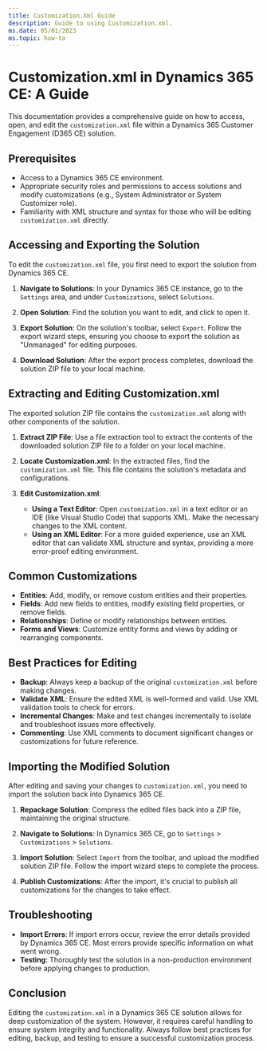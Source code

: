 ```yaml
---
title: Customization.Xml Guide
description: Guide to using Customization.xml.
ms.date: 05/01/2023
ms.topic: how-to
---
```

# Customization.xml in Dynamics 365 CE: A Guide

This documentation provides a comprehensive guide on how to access, open, and edit the `customization.xml` file within a Dynamics 365 Customer Engagement (D365 CE) solution.

## Prerequisites

- Access to a Dynamics 365 CE environment.
- Appropriate security roles and permissions to access solutions and modify customizations (e.g., System Administrator or System Customizer role).
- Familiarity with XML structure and syntax for those who will be editing `customization.xml` directly.

## Accessing and Exporting the Solution

To edit the `customization.xml` file, you first need to export the solution from Dynamics 365 CE.

1. **Navigate to Solutions**: In your Dynamics 365 CE instance, go to the `Settings` area, and under `Customizations`, select `Solutions`.

2. **Open Solution**: Find the solution you want to edit, and click to open it.

3. **Export Solution**: On the solution's toolbar, select `Export`. Follow the export wizard steps, ensuring you choose to export the solution as "Unmanaged" for editing purposes.

4. **Download Solution**: After the export process completes, download the solution ZIP file to your local machine.

## Extracting and Editing Customization.xml

The exported solution ZIP file contains the `customization.xml` along with other components of the solution.

1. **Extract ZIP File**: Use a file extraction tool to extract the contents of the downloaded solution ZIP file to a folder on your local machine.

2. **Locate Customization.xml**: In the extracted files, find the `customization.xml` file. This file contains the solution's metadata and configurations.

3. **Edit Customization.xml**:
   - **Using a Text Editor**: Open `customization.xml` in a text editor or an IDE (like Visual Studio Code) that supports XML. Make the necessary changes to the XML content.
   - **Using an XML Editor**: For a more guided experience, use an XML editor that can validate XML structure and syntax, providing a more error-proof editing environment.

## Common Customizations

- **Entities**: Add, modify, or remove custom entities and their properties.
- **Fields**: Add new fields to entities, modify existing field properties, or remove fields.
- **Relationships**: Define or modify relationships between entities.
- **Forms and Views**: Customize entity forms and views by adding or rearranging components.

## Best Practices for Editing

- **Backup**: Always keep a backup of the original `customization.xml` before making changes.
- **Validate XML**: Ensure the edited XML is well-formed and valid. Use XML validation tools to check for errors.
- **Incremental Changes**: Make and test changes incrementally to isolate and troubleshoot issues more effectively.
- **Commenting**: Use XML comments to document significant changes or customizations for future reference.

## Importing the Modified Solution

After editing and saving your changes to `customization.xml`, you need to import the solution back into Dynamics 365 CE.

1. **Repackage Solution**: Compress the edited files back into a ZIP file, maintaining the original structure.

2. **Navigate to Solutions**: In Dynamics 365 CE, go to `Settings` > `Customizations` > `Solutions`.

3. **Import Solution**: Select `Import` from the toolbar, and upload the modified solution ZIP file. Follow the import wizard steps to complete the process.

4. **Publish Customizations**: After the import, it's crucial to publish all customizations for the changes to take effect.

## Troubleshooting

- **Import Errors**: If import errors occur, review the error details provided by Dynamics 365 CE. Most errors provide specific information on what went wrong.
- **Testing**: Thoroughly test the solution in a non-production environment before applying changes to production.

## Conclusion

Editing the `customization.xml` in a Dynamics 365 CE solution allows for deep customization of the system. However, it requires careful handling to ensure system integrity and functionality. Always follow best practices for editing, backup, and testing to ensure a successful customization process.